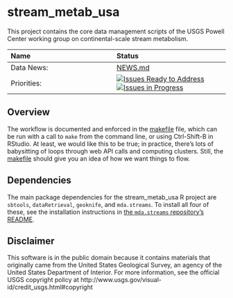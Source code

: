 # stream_metab_usa

This project contains the core data management scripts of the USGS Powell Center working group on continental-scale stream metabolism.

| Name       |  Status |
| :------------ |:-------------| 
| Data News:  | [NEWS.md](https://github.com/USGS-CIDA/stream_metab_usa/blob/master/NEWS.md)  |
| Priorities: | [![Issues Ready to Address](https://badge.waffle.io/USGS-CIDA/stream_metab_usa.png?label=ready&title=Ready)](http://waffle.io/USGS-CIDA/stream_metab_usa) [![Issues in Progress](https://badge.waffle.io/USGS-CIDA/stream_metab_usa.png?label=In%20Progress&title=In%20Progress)](http://waffle.io/USGS-CIDA/stream_metab_usa) |

## Overview

The workflow is documented and enforced in the [makefile](https://github.com/USGS-CIDA/stream_metab_usa/blob/master/makefile) file, which can be run with a call to `make` from the command line, or using Ctrl-Shift-B in RStudio. At least, we would like this to be true; in practice, there's lots of babysitting of loops through web API calls and computing clusters. Still, the [makefile](https://github.com/USGS-CIDA/stream_metab_usa/blob/master/makefile) should give you an idea of how we want things to flow.

## Dependencies

The main package dependencies for the stream_metab_usa R project are `sbtools`, `dataRetrieval`, `geoknife`, and `mda.streams`. To install all four of these, see the installation instructions in [the `mda.streams` repository's README](https://github.com/USGS-R/mda.streams/blob/develop/README.md#first-time-installation).

## Disclaimer

This software is in the public domain because it contains materials that originally came from the United States Geological Survey, an agency of the United States Department of Interior. For more information, see the official USGS copyright policy at http://www.usgs.gov/visual-id/credit_usgs.html#copyright
